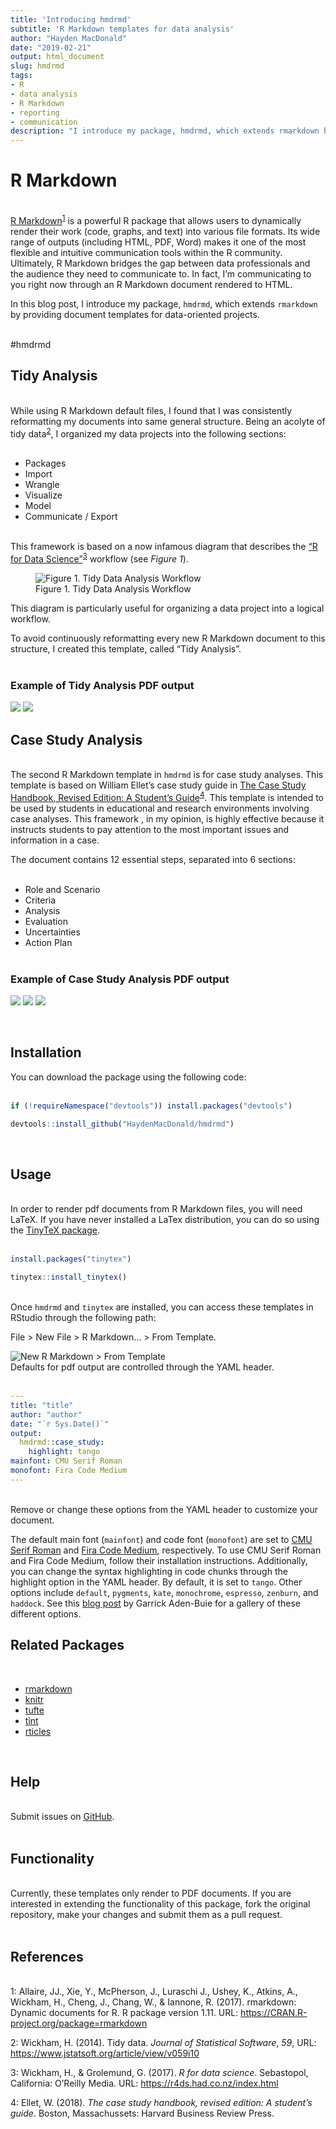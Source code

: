 ---
title: 'Introducing hmdrmd'
subtitle: 'R Markdown templates for data analysis'
author: "Hayden MacDonald"
date: "2019-02-21"
output: html_document
slug: hmdrmd
tags: 
- R
- data analysis
- R Markdown
- reporting
- communication
description: "I introduce my package, hmdrmd, which extends rmarkdown by providing document templates for data-oriented projects."
---

# R Markdown
&nbsp;  
[R Markdown](https://rmarkdown.rstudio.com/){target="_blank"}</a><sup>[1](#myfootnote1)</sup> is a powerful R package that allows users to dynamically render their work (code, graphs, and text) into various file formats. Its wide range of outputs (including HTML, PDF, Word) makes it one of the most flexible and intuitive communication tools within the R community. Ultimately, R Markdown bridges the gap between data professionals and the audience they need to communicate to. In fact, I'm communicating to you right now through an R Markdown document rendered to HTML.  

In this blog post, I introduce my package, `hmdrmd`, which extends `rmarkdown` by providing document templates for data-oriented projects.  
&nbsp;

#hmdrmd
&nbsp;  

## Tidy Analysis
&nbsp;  
While using R Markdown default files, I found that I was consistently reformatting my documents into same general structure. Being an acolyte of tidy data<sup>[2](#myfootnote2)</sup>, I organized my data projects into the following sections:  
&nbsp;  

- Packages
- Import
- Wrangle
- Visualize
- Model
- Communicate / Export  
&nbsp;  

This framework is based on a now infamous diagram that describes the ["R for Data Science"](https://r4ds.had.co.nz/index.html){target="_blank"}<sup>[3](#myfootnote3)</sup> workflow (see *Figure 1*).

![Figure 1. Tidy Data Analysis Workflow](/img/tidy.png)

This diagram is particularly useful for organizing a data project into a logical workflow.  

To avoid continuously reformatting every new R Markdown document to this structure, I created this template, called "Tidy Analysis".  
&nbsp;  

### Example of Tidy Analysis PDF output
![](/img/tidy1.PNG)
![](/img/tidy2.PNG)

## Case Study Analysis
&nbsp;  
The second R Markdown template in `hmdrmd` is for case study analyses. This template is based on William Ellet's case study guide in [The Case Study Handbook, Revised Edition: A Student's Guide](https://hbr.org/product/the-case-study-handbook-revised-edition-a-student-s-guide/10208E-KND-ENG){target="_blank"}<sup>[4](#myfootnote4)</sup>. This template is intended to be used by students in educational and research environments involving case analyses. This framework , in my opinion, is highly effective because it instructs students to pay attention to the most important issues and information in a case.  

The document contains 12 essential steps, separated into 6 sections:  
&nbsp;  

- Role and Scenario
- Criteria
- Analysis
- Evaluation
- Uncertainties
- Action Plan  
&nbsp;  

### Example of Case Study Analysis PDF output

![](/img/case1.PNG)
![](/img/case2.PNG)
![](/img/case3.PNG)

&nbsp;  

## Installation

You can download the package using the following code:  
&nbsp;  
```{r, eval = FALSE}
if (!requireNamespace("devtools")) install.packages("devtools")

devtools::install_github("HaydenMacDonald/hmdrmd")
```

&nbsp;  

## Usage
&nbsp;  
In order to render pdf documents from R Markdown files, you will need LaTeX. If you have never installed a LaTex distribution, you can do so using the [TinyTeX package](https://github.com/yihui/tinytex){target="_blank"}.  
&nbsp;  
```{r, eval = FALSE}
install.packages("tinytex")

tinytex::install_tinytex()
```
&nbsp;  
Once `hmdrmd` and `tinytex` are installed, you can access these templates in RStudio through the following path:  

File > New File > R Markdown... > From Template.  

![New R Markdown > From Template](/img/templates.png)  
Defaults for pdf output are controlled through the YAML header.  
&nbsp;  
```yaml
---
title: "title"
author: "author"
date: "`r Sys.Date()`"
output: 
  hmdrmd::case_study:
    highlight: tango
mainfont: CMU Serif Roman
monofont: Fira Code Medium
---
```
&nbsp;  
Remove or change these options from the YAML header to customize your document.  

The default main font (`mainfont`) and code font (`monofont`) are set to [CMU Serif Roman](https://www.fontsquirrel.com/fonts/computer-modern){target="_blank"} and [Fira Code Medium](https://github.com/tonsky/FiraCode){target="_blank"}, respectively. To use CMU Serif Roman and Fira Code Medium, follow their installation instructions. Additionally, you can change the syntax highlighting in code chunks through the highlight option in the YAML header. By default, it is set to `tango`. Other options include `default`, `pygments`, `kate`, `monochrome`, `espresso`, `zenburn`, and `haddock`. See this [blog post](https://www.garrickadenbuie.com/blog/2018/07/06/pandoc-syntax-highlighting-examples/){target="_blank"} by Garrick Aden-Buie for a gallery of these different options.
&nbsp;  

## Related Packages
&nbsp;  

- [rmarkdown](https://github.com/rstudio/rmarkdown){target="_blank"}
- [knitr](https://github.com/yihui/knitr){target="_blank"}
- [tufte](https://github.com/rstudio/tufte){target="_blank"}
- [tint](https://github.com/eddelbuettel/tint){target="_blank"}
- [rticles](https://github.com/rstudio/rticles){target="_blank"}

&nbsp;  

## Help 
&nbsp;  
Submit issues on [GitHub](https://github.com/HaydenMacDonald/hmdrmd){target="_blank"}.  
&nbsp;  

## Functionality
&nbsp;  
Currently, these templates only render to PDF documents. If you are interested in extending the functionality of this package, fork the original repository, make your changes and submit them as a pull request.  
&nbsp;  

## References
&nbsp;  
<a name="myfootnote1">1</a>: Allaire, JJ., Xie, Y., McPherson, J., Luraschi J., Ushey, K., Atkins, A., Wickham, H., Cheng, J., Chang, W., & Iannone, R. (2017). rmarkdown: Dynamic documents for R. R package version 1.11. URL: [https://CRAN.R-project.org/package=rmarkdown](https://CRAN.R-project.org/package=rmarkdown){target="_blank"}  

<a name="myfootnote2">2</a>: Wickham, H. (2014). Tidy data. *Journal of Statistical Software*, *59*, URL: [https://www.jstatsoft.org/article/view/v059i10](https://www.jstatsoft.org/article/view/v059i10){target="_blank"}  

<a name="myfootnote3">3</a>: Wickham, H., & Grolemund, G. (2017). *R for data science*. Sebastopol, California: O'Reilly Media. URL: [https://r4ds.had.co.nz/index.html](https://r4ds.had.co.nz/index.html){target="_blank"} 

<a name="myfootnote4">4</a>: Ellet, W. (2018). *The case study handbook, revised edition: A student's guide*. Boston, Massachussets: Harvard Business Review Press.  








